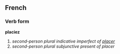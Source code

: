 ==French==
===Verb form===
'''placiez'''

# ''second-person plural indicative imperfect of [[placer]]''
# ''second-person plural subjunctive present of placer''